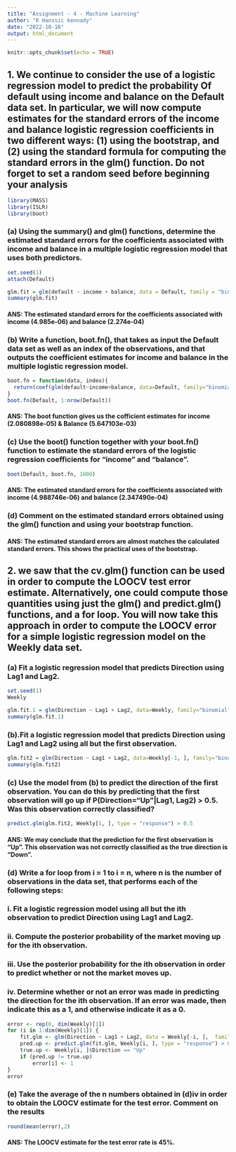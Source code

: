```yaml
---
title: "Assignment - 4 - Machine Learning"
author: "R Hanssic kennady"
date: "2022-10-16"
output: html_document
---
```


```r
knitr::opts_chunk$set(echo = TRUE)
```

## 1. We continue to consider the use of a logistic regression model to predict the probability Of default using income and balance on the Default data set. In particular, we will now compute estimates for the standard errors of the income and balance logistic regression coefficients in two different ways: (1) using the bootstrap, and (2) using the standard formula for computing the standard errors in the glm() function. Do not forget to set a random seed before beginning your analysis

```r
library(MASS)
library(ISLR)
library(boot)
```

### (a) Using the summary() and glm() functions, determine the estimated standard errors for the coefficients associated with income and balance in a multiple logistic regression model that uses both predictors.

```r
set.seed(1)
attach(Default)
```

```r
glm.fit = glm(default ~ income + balance, data = Default, family = "binomial")
summary(glm.fit)
```

#### ANS: The estimated standard errors for the coefficients associated with income (4.985e-06) and balance (2.274e-04)

### (b) Write a function, boot.fn(), that takes as input the Default data set as well as an index of the observations, and that outputs the coefficient estimates for income and balance in the multiple logistic regression model.

```r
boot.fn = function(data, index){
  return(coef(glm(default~income+balance, data=Default, family="binomial", subset=index)))  
}
boot.fn(Default, 1:nrow(Default))
```

#### ANS: The boot function gives us the cofficient estimates for income (2.080898e-05) & Balance (5.647103e-03)

### (c) Use the boot() function together with your boot.fn() function to estimate the standard errors of the logistic regression coefficients for "income" and "balance".

```r
boot(Default, boot.fn, 1000)
```

#### ANS: The estimated standard errors for the coefficients associated with income (4.988746e-06) and balance (2.347490e-04)

### (d) Comment on the estimated standard errors obtained using the glm() function and using your bootstrap function.

#### ANS: The estimated standard errors are almost matches the calculated standard errors. This shows the practical uses of the bootstrap.

## 2. we saw that the cv.glm() function can be used in order to compute the LOOCV test error estimate. Alternatively, one could compute those quantities using just the glm() and predict.glm() functions, and a for loop. You will now take this approach in order to compute the LOOCV error for a simple logistic regression model on the Weekly data set.

### (a) Fit a logistic regression model that predicts Direction using Lag1 and Lag2.

```r
set.seed(1)
Weekly
```

```r
glm.fit.1 = glm(Direction ~ Lag1 + Lag2, data=Weekly, family="binomial")
summary(glm.fit.1)
```

### (b).Fit a logistic regression model that predicts Direction using Lag1 and Lag2 using all but the first observation.

```r
glm.fit2 = glm(Direction ~ Lag1 + Lag2, data=Weekly[-1, ], family="binomial")
summary(glm.fit2)
```

### (c) Use the model from (b) to predict the direction of the first observation. You can do this by predicting that the first observation will go up if P(Direction="Up"\|Lag1, Lag2) \> 0.5. Was this observation correctly classified?

```r
predict.glm(glm.fit2, Weekly[1, ], type = "response") > 0.5
```

#### ANS: We may conclude that the prediction for the first observation is "Up". This observation was not correctly classified as the true direction is "Down".

### (d) Write a for loop from i = 1 to i = n, where n is the number of observations in the data set, that performs each of the following steps:

### i. Fit a logistic regression model using all but the ith observation to predict Direction using Lag1 and Lag2.

### ii. Compute the posterior probability of the market moving up for the ith observation.

### iii. Use the posterior probability for the ith observation in order to predict whether or not the market moves up.

### iv. Determine whether or not an error was made in predicting the direction for the ith observation. If an error was made, then indicate this as a 1, and otherwise indicate it as a 0.

```r
error <- rep(0, dim(Weekly)[1])
for (i in 1:dim(Weekly)[1]) {
    fit.glm <- glm(Direction ~ Lag1 + Lag2, data = Weekly[-i, ],  family = "binomial")
    pred.up <- predict.glm(fit.glm, Weekly[i, ], type = "response") > 0.5
    true.up <- Weekly[i, ]$Direction == "Up"
    if (pred.up != true.up)
        error[i] <- 1
}
error
```

### (e) Take the average of the n numbers obtained in (d)iv in order to obtain the LOOCV estimate for the test error. Comment on the results

```r
round(mean(error),2)
```

#### ANS: The LOOCV estimate for the test error rate is 45%.

